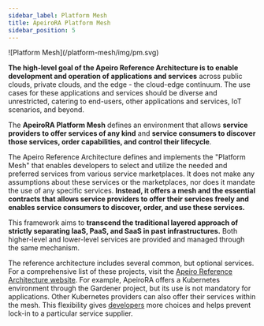 ```yaml
---
sidebar_label: Platform Mesh
title: ApeiroRA Platform Mesh
sidebar_position: 5
---
```


<div style={{
  float: 'right',
  width: '120px',
  margin: '-50px 20px 0 20px',
  padding: '10px'
}}>![Platform Mesh](/platform-mesh/img/pm.svg)</div>

**The high-level goal of the Apeiro Reference Architecture is to enable development and operation of applications and services** across public clouds, private clouds, and the edge - the <Term>cloud-edge continuum</Term>.
The use cases for these applications and services should be diverse and unrestricted, catering to end-users, other applications and services, IoT scenarios, and beyond.

The **ApeiroRA Platform Mesh** defines an environment that allows **<Term>service providers</Term> to offer services of any kind** and
**<Term>service consumers</Term> to discover those services, order <Term>capabilities</Term>, and control their lifecycle**.

The Apeiro Reference Architecture defines and implements the "<Term>Platform Mesh</Term>" that enables developers to select and utilize the needed and preferred services from various <Term>service marketplaces</Term>.
It does not make any assumptions about these services or the marketplaces, nor does it mandate the use of any specific services.
**Instead, it offers a mesh and the essential contracts that allows <Term>service providers</Term> to offer their services freely and enables <Term>service consumers</Term> to discover, order, and use these services.**

This framework aims to **transcend the traditional layered approach of strictly separating IaaS, PaaS, and SaaS in past infrastructures.**
Both higher-level and lower-level services are provided and managed through the same mechanism.

The reference architecture includes several common, but optional services. For a comprehensive list of these projects, visit the [Apeiro Reference Architecture website](https://apeirora.eu/content/projects/).
For example, ApeiroRA offers a Kubernetes environment through the <Project>Gardener</Project> project, but its use is not mandatory for applications. Other Kubernetes providers can also offer their services within the mesh.
This flexibility gives [developers](./perspectives/developer-perspective.mdx) more choices and helps prevent lock-in to a particular service supplier.
